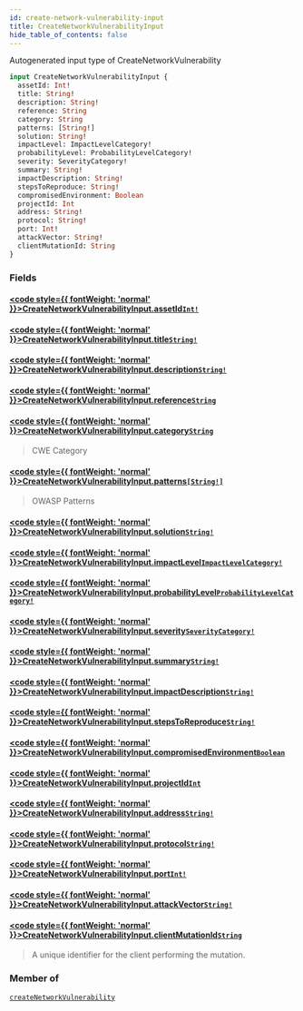 ```yaml
---
id: create-network-vulnerability-input
title: CreateNetworkVulnerabilityInput
hide_table_of_contents: false
---
```








Autogenerated input type of CreateNetworkVulnerability

```graphql
input CreateNetworkVulnerabilityInput {
  assetId: Int!
  title: String!
  description: String!
  reference: String
  category: String
  patterns: [String!]
  solution: String!
  impactLevel: ImpactLevelCategory!
  probabilityLevel: ProbabilityLevelCategory!
  severity: SeverityCategory!
  summary: String!
  impactDescription: String!
  stepsToReproduce: String!
  compromisedEnvironment: Boolean
  projectId: Int
  address: String!
  protocol: String!
  port: Int!
  attackVector: String!
  clientMutationId: String
}
```


### Fields

#### [<code style={{ fontWeight: 'normal' }}>CreateNetworkVulnerabilityInput.<b>assetId</b></code>](#)<Bullet />[`Int!`](/api/graphql/documentation/scalars/int) <Badge class="secondary" text="non-null"/> <Badge class="secondary" text="scalar"/>
> 
> 

#### [<code style={{ fontWeight: 'normal' }}>CreateNetworkVulnerabilityInput.<b>title</b></code>](#)<Bullet />[`String!`](/api/graphql/documentation/scalars/string) <Badge class="secondary" text="non-null"/> <Badge class="secondary" text="scalar"/>
> 
> 

#### [<code style={{ fontWeight: 'normal' }}>CreateNetworkVulnerabilityInput.<b>description</b></code>](#)<Bullet />[`String!`](/api/graphql/documentation/scalars/string) <Badge class="secondary" text="non-null"/> <Badge class="secondary" text="scalar"/>
> 
> 

#### [<code style={{ fontWeight: 'normal' }}>CreateNetworkVulnerabilityInput.<b>reference</b></code>](#)<Bullet />[`String`](/api/graphql/documentation/scalars/string) <Badge class="secondary" text="scalar"/>
> 
> 

#### [<code style={{ fontWeight: 'normal' }}>CreateNetworkVulnerabilityInput.<b>category</b></code>](#)<Bullet />[`String`](/api/graphql/documentation/scalars/string) <Badge class="secondary" text="scalar"/>
> CWE Category
> 

#### [<code style={{ fontWeight: 'normal' }}>CreateNetworkVulnerabilityInput.<b>patterns</b></code>](#)<Bullet />[`[String!]`](/api/graphql/documentation/scalars/string) <Badge class="secondary" text="list"/> <Badge class="secondary" text="scalar"/>
> OWASP Patterns
> 

#### [<code style={{ fontWeight: 'normal' }}>CreateNetworkVulnerabilityInput.<b>solution</b></code>](#)<Bullet />[`String!`](/api/graphql/documentation/scalars/string) <Badge class="secondary" text="non-null"/> <Badge class="secondary" text="scalar"/>
> 
> 

#### [<code style={{ fontWeight: 'normal' }}>CreateNetworkVulnerabilityInput.<b>impactLevel</b></code>](#)<Bullet />[`ImpactLevelCategory!`](/api/graphql/documentation/enums/impact-level-category) <Badge class="secondary" text="non-null"/> <Badge class="secondary" text="enum"/>
> 
> 

#### [<code style={{ fontWeight: 'normal' }}>CreateNetworkVulnerabilityInput.<b>probabilityLevel</b></code>](#)<Bullet />[`ProbabilityLevelCategory!`](/api/graphql/documentation/enums/probability-level-category) <Badge class="secondary" text="non-null"/> <Badge class="secondary" text="enum"/>
> 
> 

#### [<code style={{ fontWeight: 'normal' }}>CreateNetworkVulnerabilityInput.<b>severity</b></code>](#)<Bullet />[`SeverityCategory!`](/api/graphql/documentation/enums/severity-category) <Badge class="secondary" text="non-null"/> <Badge class="secondary" text="enum"/>
> 
> 

#### [<code style={{ fontWeight: 'normal' }}>CreateNetworkVulnerabilityInput.<b>summary</b></code>](#)<Bullet />[`String!`](/api/graphql/documentation/scalars/string) <Badge class="secondary" text="non-null"/> <Badge class="secondary" text="scalar"/>
> 
> 

#### [<code style={{ fontWeight: 'normal' }}>CreateNetworkVulnerabilityInput.<b>impactDescription</b></code>](#)<Bullet />[`String!`](/api/graphql/documentation/scalars/string) <Badge class="secondary" text="non-null"/> <Badge class="secondary" text="scalar"/>
> 
> 

#### [<code style={{ fontWeight: 'normal' }}>CreateNetworkVulnerabilityInput.<b>stepsToReproduce</b></code>](#)<Bullet />[`String!`](/api/graphql/documentation/scalars/string) <Badge class="secondary" text="non-null"/> <Badge class="secondary" text="scalar"/>
> 
> 

#### [<code style={{ fontWeight: 'normal' }}>CreateNetworkVulnerabilityInput.<b>compromisedEnvironment</b></code>](#)<Bullet />[`Boolean`](/api/graphql/documentation/scalars/boolean) <Badge class="secondary" text="scalar"/>
> 
> 

#### [<code style={{ fontWeight: 'normal' }}>CreateNetworkVulnerabilityInput.<b>projectId</b></code>](#)<Bullet />[`Int`](/api/graphql/documentation/scalars/int) <Badge class="secondary" text="scalar"/>
> 
> 

#### [<code style={{ fontWeight: 'normal' }}>CreateNetworkVulnerabilityInput.<b>address</b></code>](#)<Bullet />[`String!`](/api/graphql/documentation/scalars/string) <Badge class="secondary" text="non-null"/> <Badge class="secondary" text="scalar"/>
> 
> 

#### [<code style={{ fontWeight: 'normal' }}>CreateNetworkVulnerabilityInput.<b>protocol</b></code>](#)<Bullet />[`String!`](/api/graphql/documentation/scalars/string) <Badge class="secondary" text="non-null"/> <Badge class="secondary" text="scalar"/>
> 
> 

#### [<code style={{ fontWeight: 'normal' }}>CreateNetworkVulnerabilityInput.<b>port</b></code>](#)<Bullet />[`Int!`](/api/graphql/documentation/scalars/int) <Badge class="secondary" text="non-null"/> <Badge class="secondary" text="scalar"/>
> 
> 

#### [<code style={{ fontWeight: 'normal' }}>CreateNetworkVulnerabilityInput.<b>attackVector</b></code>](#)<Bullet />[`String!`](/api/graphql/documentation/scalars/string) <Badge class="secondary" text="non-null"/> <Badge class="secondary" text="scalar"/>
> 
> 

#### [<code style={{ fontWeight: 'normal' }}>CreateNetworkVulnerabilityInput.<b>clientMutationId</b></code>](#)<Bullet />[`String`](/api/graphql/documentation/scalars/string) <Badge class="secondary" text="scalar"/>
> A unique identifier for the client performing the mutation.
> 



### Member of

[`createNetworkVulnerability`](/api/graphql/documentation/mutations/create-network-vulnerability)  <Badge class="secondary" text="mutation"/>



